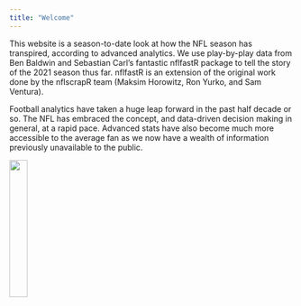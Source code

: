 ```yaml
---
title: "Welcome"
---
```


This website is a season-to-date look at how the NFL season has transpired, according to advanced analytics. We use play-by-play data from Ben Baldwin and Sebastian Carl's fantastic nflfastR package to tell the story of the 2021 season thus far. nflfastR is an extension of the original work done by the nflscrapR team (Maksim Horowitz, Ron Yurko, and Sam Ventura).

Football analytics have taken a huge leap forward in the past half decade or so. The NFL has embraced the concept, and data-driven decision making in general, at a rapid pace. Advanced stats have also become much more accessible to the average fan as we now have a wealth of information previously unavailable to the public.

<img src="/Users/Stephan/Desktop/R Projects/NFL/NFL.png" style="width:25%">
